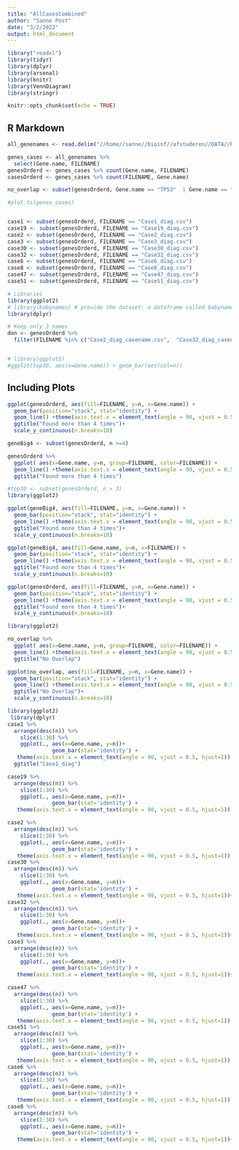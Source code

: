 ```yaml
---
title: "AllCasesCombined"
author: "Sanne Post"
date: "3/2/2022"
output: html_document
---
```


```r
library("readxl")
library(tidyr)
library(dplyr)
library(arsenal)
library(knitr)
library(VennDiagram)
library(stringr)

knitr::opts_chunk$set(echo = TRUE)
```

## R Markdown

```r
all_genenames <- read.delim("//home//sanne//bioinf//afstuderen//DATA//RUMC//CASES//DIAG//CASENAMES//AllCasesDIAG.csv", sep = ",")

genes_cases <- all_genenames %>%
  select(Gene.name, FILENAME)
genesOrderd <- genes_cases %>% count(Gene.name, FILENAME)
casesOrderd <- genes_cases %>% count(FILENAME, Gene.name)

no_overlap <- subset(genesOrderd, Gene.name == "TP53"  | Gene.name == "MYD88" | Gene.name =="CD79B" | Gene.name =="KLHL6" | Gene.name =="TBL1XR1" | Gene.name =="BTG1" | Gene.name == "CARD11"| Gene.name == "PIM1" | Gene.name =="B2M" | Gene.name =="EBF1"| Gene.name =="CD58" | Gene.name =="KMT2D" | Gene.name =="IGLL5" |  Gene.name =="STAT3" | Gene.name =="BCL6" | Gene.name =="KRAS" | Gene.name == "TOX" | Gene.name == "PTPN6" |Gene.name == "CD83" | Gene.name == "NFKBIE" | Gene.name =="ZFP36L1" | Gene.name =="LTB" |  Gene.name =="PRKCB" | Gene.name =="SF3B1")

#plot.ts(genes_cases)


case1 <- subset(genesOrderd, FILENAME == "Case1_diag.csv")
case19 <- subset(genesOrderd, FILENAME == "Case19_diag.csv")
case2 <- subset(genesOrderd, FILENAME == "Case2_diag.csv")
case3 <- subset(genesOrderd, FILENAME == "Case3_diag.csv")
case30 <- subset(genesOrderd, FILENAME == "Case30_diag.csv")
case32 <- subset(genesOrderd, FILENAME == "Case32_diag.csv")
case6 <- subset(genesOrderd, FILENAME == "Case6_diag.csv")
case8 <- subset(genesOrderd, FILENAME == "Case8_diag.csv")
case47 <- subset(genesOrderd, FILENAME == "Case47_diag.csv")
case51 <- subset(genesOrderd, FILENAME == "Case51_diag.csv")

# Libraries
library(ggplot2)
# library(babynames) # provide the dataset: a dataframe called babynames
library(dplyr)

# Keep only 3 names
don <- genesOrderd %>% 
  filter(FILENAME %in% c("Case2_diag_casename.csv",  "Case32_diag_casename.csv",  "Case47_diag_casename.csv",  "Case6_diag_casename.csv", "Case1_diag_casename.csv",   "Case30_diag_casename.csv"  , "Case3_diag_casename.csv",   "Case51_diag_casename.csv" , "Case8_diag_casename.csv"))


# library(ggplot2)
#ggplot(top30, aes(x=Gene.name)) + geom_bar(aes(col=n))
```

## Including Plots
```r
ggplot(genesOrderd, aes(fill=FILENAME, y=n, x=Gene.name)) + 
  geom_bar(position="stack", stat="identity") +
  geom_line() +theme(axis.text.x = element_text(angle = 90, vjust = 0.5, hjust=1))+
  ggtitle("Found more than 4 times")+
  scale_y_continuous(n.breaks=10)


```

```r
geneBig4 <- subset(genesOrderd, n >=4)

genesOrderd %>%
  ggplot( aes(x=Gene.name, y=n, group=FILENAME, color=FILENAME)) +
  geom_line() +theme(axis.text.x = element_text(angle = 90, vjust = 0.5, hjust=1))+
  ggtitle("Found more than 4 times")

#top30 <- subset(genesOrderd, n > 3)
library(ggplot2)

ggplot(geneBig4, aes(fill=FILENAME, y=n, x=Gene.name)) + 
  geom_bar(position="stack", stat="identity") +
  geom_line() +theme(axis.text.x = element_text(angle = 90, vjust = 0.5, hjust=1))+
  ggtitle("Found more than 4 times")+
  scale_y_continuous(n.breaks=10)

ggplot(geneBig4, aes(fill=Gene.name, y=n, x=FILENAME)) + 
  geom_bar(position="stack", stat="identity") +
  geom_line() +theme(axis.text.x = element_text(angle = 90, vjust = 0.5, hjust=1))+
  ggtitle("Found more than 4 times")+
  scale_y_continuous(n.breaks=10)

ggplot(genesOrderd, aes(fill=FILENAME, y=n, x=Gene.name)) + 
  geom_bar(position="stack", stat="identity") +
  geom_line() +theme(axis.text.x = element_text(angle = 90, vjust = 0.5, hjust=1))+
  ggtitle("Found more than 4 times")+
  scale_y_continuous(n.breaks=10)


```

```r
library(ggplot2)

no_overlap %>%
  ggplot( aes(x=Gene.name, y=n, group=FILENAME, color=FILENAME)) +
  geom_line() +theme(axis.text.x = element_text(angle = 90, vjust = 0.5, hjust=1)) +
  ggtitle("No Overlap")

ggplot(no_overlap, aes(fill=FILENAME, y=n, x=Gene.name)) + 
  geom_bar(position="stack", stat="identity") +
  geom_line() +theme(axis.text.x = element_text(angle = 90, vjust = 0.5, hjust=1))+
  ggtitle("No Overlap")+
  scale_y_continuous(n.breaks=10)
```

```r
library(ggplot2)
 library(dplyr)
case1 %>% 
  arrange(desc(n)) %>% 
    slice(1:30) %>%
    ggplot(., aes(x=Gene.name, y=n))+
              geom_bar(stat='identity') +
   theme(axis.text.x = element_text(angle = 90, vjust = 0.5, hjust=1)) +
  ggtitle("Case1_diag")

case19 %>% 
  arrange(desc(n)) %>% 
    slice(1:30) %>%
    ggplot(., aes(x=Gene.name, y=n))+
              geom_bar(stat='identity') +
   theme(axis.text.x = element_text(angle = 90, vjust = 0.5, hjust=1)) +ggtitle("Case19_diag")

case2 %>% 
  arrange(desc(n)) %>% 
    slice(1:30) %>%
    ggplot(., aes(x=Gene.name, y=n))+
              geom_bar(stat='identity') +
   theme(axis.text.x = element_text(angle = 90, vjust = 0.5, hjust=1)) +ggtitle("Case2_diag")
case30 %>% 
  arrange(desc(n)) %>% 
    slice(1:30) %>%
    ggplot(., aes(x=Gene.name, y=n))+
              geom_bar(stat='identity') +
   theme(axis.text.x = element_text(angle = 90, vjust = 0.5, hjust=1))+ggtitle("Case30_diag")
case32 %>% 
  arrange(desc(n)) %>% 
    slice(1:30) %>%
    ggplot(., aes(x=Gene.name, y=n))+
              geom_bar(stat='identity') +
   theme(axis.text.x = element_text(angle = 90, vjust = 0.5, hjust=1))+ggtitle("Case32_diag")
case3 %>% 
  arrange(desc(n)) %>% 
    slice(1:30) %>%
    ggplot(., aes(x=Gene.name, y=n))+
              geom_bar(stat='identity') +
   theme(axis.text.x = element_text(angle = 90, vjust = 0.5, hjust=1))+ggtitle("Case3_diag")

case47 %>% 
  arrange(desc(n)) %>% 
    slice(1:30) %>%
    ggplot(., aes(x=Gene.name, y=n))+
              geom_bar(stat='identity') +
   theme(axis.text.x = element_text(angle = 90, vjust = 0.5, hjust=1)) +ggtitle("Case47_diag")
case51 %>% 
  arrange(desc(n)) %>% 
    slice(1:30) %>%
    ggplot(., aes(x=Gene.name, y=n))+
              geom_bar(stat='identity') +
   theme(axis.text.x = element_text(angle = 90, vjust = 0.5, hjust=1)) +ggtitle("Case51_diag")
case6 %>% 
  arrange(desc(n)) %>% 
    slice(1:30) %>%
    ggplot(., aes(x=Gene.name, y=n))+
              geom_bar(stat='identity') +
   theme(axis.text.x = element_text(angle = 90, vjust = 0.5, hjust=1)) +ggtitle("Case6_diag")
case8 %>% 
  arrange(desc(n)) %>% 
    slice(1:30) %>%
    ggplot(., aes(x=Gene.name, y=n))+
              geom_bar(stat='identity') +
   theme(axis.text.x = element_text(angle = 90, vjust = 0.5, hjust=1))+ggtitle("Case8_diag")
```

